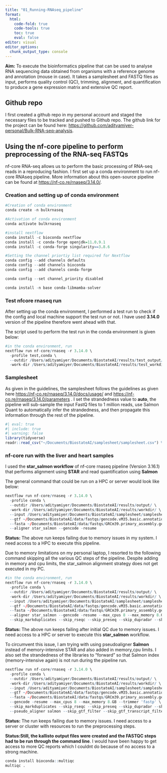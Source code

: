 ```yaml
---
title: "01_Running-RNAseq_pipeline"
format:
  html:
    code-fold: true
    code-tools: true
    toc: true
    eval: false
editor: visual
editor_options: 
  chunk_output_type: console
---
```


**Aim:** To execute the bioinformatics pipeline that can be used to analyse RNA sequencing data obtained from organisms with a reference genome and annotation (mouse in case). It takes a samplesheet and FASTQ files as input, performs quality control (QC), trimming, alignment, and quantification to produce a gene expression matrix and extensive QC report.

## Github repo

I first created a github repo in my personal account and staged the necessary files to be tracked and pushed to Github repo. The github link for the project can be found here: <https://github.com/adityamiyer-personal/Bulk-RNA-seq-analysis>.

## Using the nf-core pipeline to perform preprocessing of the RNA-seq FASTQs

nf-core RNA-seq allows us to perform the basic processing of RNA-seq reads in a reproducing fashion. I first set up a conda environment to run nf-core RNAseq pipeline. More information about this open-source pipeline can be found at <https://nf-co.re/rnaseq/3.14.0/>.

### Creation and setting up of conda environment

```r
#Creation of conda environment
conda create -n bulkrnaseq

#Activation of conda environment
conda activate bulkrnaseq

#install nextflow
conda install -c bioconda nextflow
conda install -c conda-forge openjdk=11.0.9.1
conda install -c conda-forge singularity==3.8.6

#Setting the channel priortiy list required for Nextflow
conda config --add channels defaults
conda config --add channels bioconda
conda config --add channels conda-forge

conda config --set channel_priority disabled

conda install -n base conda-libmamba-solver
```

### Test nfcore rnaseq run

After setting up the conda environment, I performed a test run to check if the config and local machine support the test run or not. I have used **3.14.0** version of the pipeline therefore went ahead with that.

The script used to perform the test run in the conda environment is given below:

```r
#in the conda environment, run
nextflow run nf-core/rnaseq -r 3.14.0 \
  -profile test,conda \
  --outdir /Users/adityamiyer/Documents/BiostateAI/results/test_output/ \
  -work-dir /Users/adityamiyer/Documents/BiostateAI/results/test_workdir/
```

### Samplesheet

As given in the guidelines, the samplesheet follows the guidelines as given here <https://nf-co.re/rnaseq/3.14.0/docs/usage/> and <https://nf-co.re/rnaseq/3.14.0/parameters> . I set the strandedness value to **auto**, the pipeline will sub-sample the input FastQ files to 1 million reads, use Salmon Quant to automatically infer the strandedness, and then propagate this information through the rest of the pipeline. 

```r
#| eval: true
#| include: true
#| warning: false
library(tidyverse)
readr::read_csv("~/Documents/BiostateAI/samplesheet/samplesheet.csv") %>% select(1:4) %>% knitr::kable()
```

### nf-core run with the liver and heart samples

I used the **star_salmon workflow** of nf-core rnaseq pipeline (Version 3.16.1) that performs alignment using **STAR** and read quantification using **Salmon**

The general command that could be run on a HPC or server would look like below:

```r
nextflow run nf-core/rnaseq -r 3.14.0 \
  -profile conda \
  --outdir /Users/adityamiyer/Documents/BiostateAI/results/output/ \
  -work-dir /Users/adityamiyer/Documents/BiostateAI/results/workdir/ \
  --input /Users/adityamiyer/Documents/BiostateAI/samplesheet/samplesheet.csv \
  --gtf ~/Documents/BiostateAI/data/fastqs/gencode.vM35.basic.annotation.gtf \
  --fasta ~/Documents/BiostateAI/data/fastqs/GRCm39.primary_assembly.genome.fa.gz \
  --aligner star_salmon --gencode -resume
```

**Status:** The above run keeps failing due to memory issues in my system. I need access to a HPC to execute this pipeline.

Due to memory limitations on my personal laptop, I resorted to the following command skipping all the various QC steps of the pipeline. Despite adding in memory and cpu limits, the star_salmon alignment strategy does not get executed in my PC.

```r
#in the conda environment, run
nextflow run nf-core/rnaseq -r 3.14.0 \
  -profile conda \
  --outdir /Users/adityamiyer/Documents/BiostateAI/results/output/ \
  -work-dir /Users/adityamiyer/Documents/BiostateAI/results/workdir/ \
  --input /Users/adityamiyer/Documents/BiostateAI/samplesheet/samplesheet.csv \
  --gtf ~/Documents/BiostateAI/data/fastqs/gencode.vM35.basic.annotation.gtf \
  --fasta ~/Documents/BiostateAI/data/fastqs/GRCm39.primary_assembly.genome.fa.gz \
  --aligner star_salmon --gencode -resume --max_cpus 8 --max_memory 8.GB --trimmer 'fastp' \
  --skip_markduplicates --skip_rseqc --skip_preseq --skip_dupradar --skip_qualimap
```

**Status:** The above run keeps failing after initial QC due to memory issues. I need access to a HPC or server to execute this **star_salmon** workflow. 

To circumvent this issue, I am trying with using pseudoaligner **Salmon** instead of memory-intensive STAR and also added in memory,cpu limits. I also set the strandedness of the libraries to "forward" so that Salmon index (memory-intensive again) is not run during the pipeline run. 

```r
nextflow run nf-core/rnaseq -r 3.14.0 \
  -profile conda \
  --outdir /Users/adityamiyer/Documents/BiostateAI/results/output/ \
  -work-dir /Users/adityamiyer/Documents/BiostateAI/results/workdir/ \
  --input /Users/adityamiyer/Documents/BiostateAI/samplesheet/samplesheet.csv \
  --gtf ~/Documents/BiostateAI/data/fastqs/gencode.vM35.basic.annotation.gtf \
  --fasta ~/Documents/BiostateAI/data/fastqs/GRCm39.primary_assembly.genome.fa.gz \
  --gencode -resume --max_cpus 8 --max_memory 8.GB --trimmer 'fastp' \
  --skip_markduplicates --skip_rseqc --skip_preseq --skip_dupradar --skip_qualimap --skip_alignment \
  --pseudo_aligner salmon --skip_gtf_filter --skip_gtf_transcript_filter
```

**Status:** The run keeps failing due to memory issues. I need access to a server or cluster with resources to run the preprocessing steps.

**Status:Still, the kallisto output files were created and the FASTQC steps had to be run through the command line**. I would have been happy to get access to more QC reports which I couldnt do because of no access to a strong machine.

```r
conda install bioconda::multiqc
multiqc .
```

